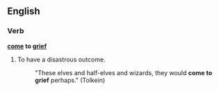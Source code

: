 ==English==

===Verb===
'''[[come]] to [[grief]]'''

# To have a disastrous outcome.
#:"These elves and half-elves and wizards, they would '''come to grief''' perhaps." (Tolkein)